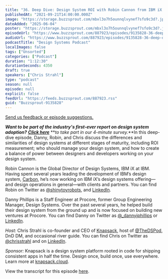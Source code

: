 ```yaml
---
title: "36. Deep Dive: Design System ROI with Robin Cannon from IBM iX and Danny Phillips from Procore"
publishedAt: "2021-09-21T14:00:00.000Z"
image: "https://storage.buzzsprout.com/mbxl3o7h5ounnqlvynef7sfo9c3d?.jpg"
dateAdded: "2025-06-04"
poster: "https://storage.buzzsprout.com/mbxl3o7h5ounnqlvynef7sfo9c3d?.jpg"
episodeUrl: "https://www.buzzsprout.com/887923/episodes/9135828-36-deep-dive-design-system-roi-with-robin-cannon-from-ibm-ix-and-danny-phillips-from-procore.mp3"
audioUrl: "https://www.buzzsprout.com/887923/episodes/9135828-36-deep-dive-design-system-roi-with-robin-cannon-from-ibm-ix-and-danny-phillips-from-procore.mp3"
podcastTitle: "Design Systems Podcast"
localImages: false
tags: ["Unsorted"]
categories: ["Podcast"]
duration: "1:12:30"
durationSeconds: 4350
draft: true
speakers: ["Chris Strahl"]
type: "podcast"
season: null
episode: null
explicit: false
feedUrl: "https://feeds.buzzsprout.com/887923.rss"
guid: "Buzzsprout-9135828"
---
```

[Send us feedback or episode suggestions.](https://www.buzzsprout.com/twilio/text_messages/887923/open_sms)

**_Want to be part of the industry's first-ever report on design system adoption?_** [**_Click here_**](https://knapsack-cloud.typeform.com/ds-adoption-21) **_to take part in our 4-minute survey._**In this deep-dive episode, Danny, Robin, and Chris discuss the differences and similarities of design systems at different stages of maturity, including ROI measurement; who should manage your design system, and how to create a balance of power between designers and developers working on your design system.  
  
Robin Cannon is the Global Director of Design Systems, IBM iX at IBM. Having spent several years leading the development of IBM’s design system, [Carbon](https://www.carbondesignsystem.com/), he’s now working on IBM iX’s design systems offering—and design operations in general—with clients and partners. You can find Robin on Twitter as [@shinytoyrobots](https://twitter.com/ShinyToyRobots), and [LinkedIn](https://www.linkedin.com/in/robincannon/).  
  
Danny Phillips is a Staff Engineer at Procore, former Group Engineering Manager, Design Systems. Over the past several years, he helped build their design system from the ground up and is now focused on building new ventures at Procore. You can find Danny on Twitter as [@\_dannyjphillips](https://twitter.com/_dannyjphillips) or [LinkedIn](https://www.linkedin.com/in/dannyphillips1/).  
  
_Host:_ Chris Strahl is co-founder and CEO of [Knapsack](https://www.knapsack.cloud/), host of [@TheDSPod](https://twitter.com/thedspod), DnD DM, and occasional river guide. You can find Chris on Twitter as [@chrisstrahl](https://twitter.com/chrisstrahl) and on [LinkedIn](https://www.linkedin.com/in/chrisstrahl/).  
  
_Sponsor:_ Knapsack is a design system platform rooted in code for shipping consistent apps in half the time. Design once, build once, use everywhere. Learn more at [knapsack.cloud](https://www.knapsack.cloud/).  
  
View the transcript for this episode [here](http://knapsack.cloud/blog/dsp-36-robin-cannon-ibm-and-danny-phillips-procore).
